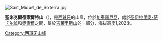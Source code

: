 [[Image:Sant_Miquel_de_Solterra.jpg|right]]
{{Coord|41|55|23.22|N|2|31|58.85|E|type:mountain_region:ES-CT|display=title}}

'''聖米克爾德索爾特山'''（{{lang-ca|Sant Miquel de Solterra}}），是[[西班牙|西班牙]]的山峰，位於[[加泰羅尼亞|加泰羅尼亞]]，處於[[圣伊拉里奥-萨卡尔姆|圣伊拉里奥-萨卡尔姆]]和[[奧索爾|奧索爾]]之間，屬於[[吉萊里斯山|吉萊里斯山]]的一部分，海拔高度1,202米。

{{Spain-geo-stub}}
[[Category:西班牙山峰|Category:西班牙山峰]]